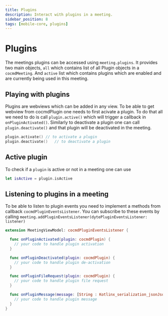 ```yaml
---
title: Plugins
description: Interact with plugins in a meeting.
sidebar_position: 8
tags: [mobile-core, plugins]
---
```


# Plugins

The meetings plugins can be accessed using `meeting.plugins`. It provides two
main objects, `all` which contains list of all Plugin objects in a
`cocmdMeeting`. And `active` list which contains plugins which are enabled and
are currently being used in this meeting.

## Playing with plugins

Plugins are webviews which can be added in any view. To be able to get webview
from cocmdPlugin one needs to first acivate a plugin. To do that all we need to
do is call `plugin.active()` which will trigger a callback in
`onPluginActivated()`. Similarly to deactivate a plugin one can call
`plugin.deactivate()` and that plugin will be deactivated in the meeting.

```swift
plugin.activate() // to activate a plugin
plugin.deactivate()   // to deactivate a plugin
```

## Active plugin

To check if a `plugin` is active or not in a meeting one can use

```swift
let isActive = plugin.isActive
```

## Listening to plugins in a meeting

To be able to listen to plugin events you need to implement a methods from
callback `cocmdPluginEventsListener`. You can subscribe to these events by calling
`meeting.addPluginEventsListener(dytePluginEventsListener: listener)`

```swift
extension MeetingViewModel: cocmdPluginEventsListener {

  func onPluginActivated(plugin: cocmdPlugin) {
    // your code to handle plugin activation
  }

  func onPluginDeactivated(plugin: cocmdPlugin) {
    // your code to handle plugin de-activation
  }

  func onPluginFileRequest(plugin: cocmdPlugin) {
    // your code to handle plugin file request
  }

  func onPluginMessage(message: [String : Kotlinx_serialization_jsonJsonElement]) {
    // your code to handle plugin message
  }
}
```

